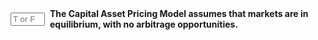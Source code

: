 ::: {.question-block}

<form onsubmit="event.preventDefault(); checkAnswerBox('module4_tf_q94','T')" style="display: flex; align-items: center; gap: 8px;">
<input type="text" id="module4_tf_q94" name="module4_tf_q94" maxlength="1" placeholder="T or F" style="width: 55px;" data-correct-answer="T" /> 
<label for="module4_tf_q94"><strong>The Capital Asset Pricing Model assumes that markets are in equilibrium, with no arbitrage opportunities.</strong></label>
</form>

<div id="feedback-module4_tf_q94" class="feedback" data-status="" style="display:none;">
The sentence is TRUE. CAPM is based on the assumption of market efficiency and equilibrium.
</div>

:::